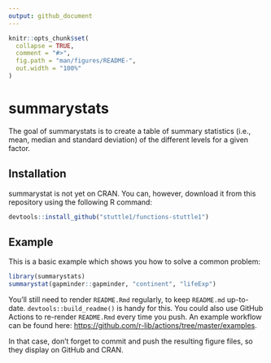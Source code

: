 ```yaml
---
output: github_document
---
```


<!-- README.md is generated from README.Rmd. Please edit that file -->

```r
knitr::opts_chunk$set(
  collapse = TRUE,
  comment = "#>",
  fig.path = "man/figures/README-",
  out.width = "100%"
)
```

# summarystats

<!-- badges: start -->
<!-- badges: end -->

The goal of summarystats is to create a table of summary statistics (i.e., mean, median and standard deviation) of the different levels for a given factor. 

## Installation

summarystat is not yet on CRAN. You can, however, download it from this repository
using the following R command: 

```r
devtools::install_github("stuttle1/functions-stuttle1")
```

## Example

This is a basic example which shows you how to solve a common problem:

```r
library(summarystats)
summarystat(gapminder::gapminder, "continent", "lifeExp")
```


You'll still need to render `README.Rmd` regularly, to keep `README.md` up-to-date. `devtools::build_readme()` is handy for this. You could also use GitHub Actions to re-render `README.Rmd` every time you push. An example workflow can be found here: <https://github.com/r-lib/actions/tree/master/examples>.


In that case, don't forget to commit and push the resulting figure files, so they display on GitHub and CRAN.
